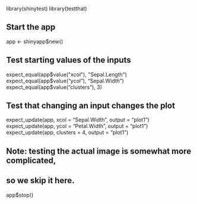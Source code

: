 
library(shinytest)
library(testthat)

## Start the app

app <- shinyapp$new()

## Test starting values of the inputs

expect_equal(app$value("xcol"), "Sepal.Length")
expect_equal(app$value("ycol"), "Sepal.Width")
expect_equal(app$value("clusters"), 3)

## Test that changing an input changes the plot

expect_update(app, xcol = "Sepal.Width", output = "plot1")
expect_update(app, ycol = "Petal.Width", output = "plot1")
expect_update(app, clusters = 4, output = "plot1")

## Note: testing the actual image is somewhat more complicated,
## so we skip it here.

app$stop()
